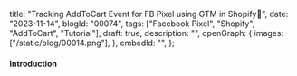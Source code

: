 title: "Tracking AddToCart Event for FB Pixel using GTM in Shopify🚀",
 date: "2023-11-14",
 blogId: "00074",
 tags: ["Facebook Pixel", "Shopify", "AddToCart", "Tutorial"],
 draft: true,
 description: "",
 openGraph: {
  images: ["/static/blog/00014.png"],
 },
 embedId: "",
};

<BlogHeader metadata={metadata} />

#### Introduction

<YoutubeEmbed embedId={metadata.embedId} />

<GiscusComments />
